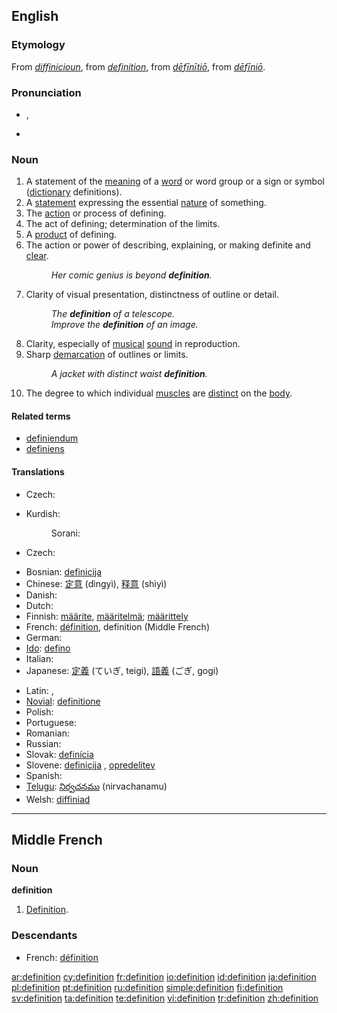 {{see|définition}}
==English==
{{wikipedia}}

===Etymology===
From {{ME.}} ''[[diffinicioun#Middle English|diffinicioun]]'', from {{MF.}} ''[[#Middle French|definition]]'', from {{L.}} ''[[definitio#Latin|dēfīnītiō]]'', from ''[[definio#Latin|dēfīniō]]''.

===Pronunciation===
* {{IPA|/ˌdɛfɪˈnɪʃən/}}, {{SAMPA|/%defI"nIS@n/}}
* {{audio|en-us-definition.ogg|Audio (US)}}

===Noun===
{{en-noun}}

# A statement of the [[meaning]] of a [[word]] or word group or a sign or symbol ([[dictionary]] definitions).
# A [[statement]] expressing the essential [[nature]] of something.
# The [[action]] or process of defining.
# The act of defining; determination of the limits.
# A [[product]] of defining.
# The action or power of describing, explaining, or making definite and [[clear]].
#: ''Her comic genius is beyond '''definition'''.''
# Clarity of visual presentation, distinctness of outline or detail.
#: ''The '''definition''' of a telescope.''
#: ''Improve the '''definition''' of an image.''
# Clarity, especially of [[musical]] [[sound]] in reproduction.
# Sharp [[demarcation]] of outlines or limits.
#: ''A jacket with distinct waist '''definition'''.''
# {{bodybuilding}} The degree to which individual [[muscle]]s are [[distinct]] on the [[body]].

====Related terms====
* [[definiendum]]
* [[definiens]]

====Translations====
{{trans-top|statement of the meaning of a word or word group or a sign or symbol}}
* Czech: {{t+|cs|definice|f}}
{{trans-mid}}
*Kurdish: 
*:Sorani: {{t|ku|پێناسه‌|tr=paenAsa|sc=KUchar}}
{{trans-bottom}}

{{trans-top|action or process of defining}}
* Czech: {{t+|cs|definice|f}}
{{trans-mid}}
{{trans-bottom}}
{{checktrans-top}}
*Bosnian: [[definicija]] {{f}}
*Chinese: [[定意]] (dìngyì), [[释意]] (shìyì)
* Danish: {{t-|da|definition}}
* Dutch: {{t|nl|definitie|f}}
*Finnish: [[määrite]], [[määritelmä]]; [[määrittely]]
*French: [[définition]], definition (Middle French)
* German: {{t+|de|Definition|f}}
*[[Ido]]: [[defino]]
* Italian: {{t+|it|definizione|f}}
*Japanese: [[定義]] (ていぎ, teigi), [[語義]] (ごぎ, gogi)
{{trans-mid}}
* Latin: {{t-|la|definitio}}, {{t-|la|definitionis}}
*[[Novial]]: [[definitione]]
* Polish: {{t|pl|definicja|f}}
* Portuguese: {{t|pt|definição|f}}
* Romanian: {{t-|ro|definiţie|f}}
* Russian: {{t|ru|определение|n|tr=opredelénije|sc=Cyrl}}
*Slovak: [[definícia]] {{f}}
*Slovene: [[definicija]] {{f}}, [[opredelitev]] {{f}}
* Spanish: {{t-|es|definición|f}}
*[[Telugu]]: [[నిర్వచనము]] (nirvachanamu)
*Welsh: [[diffiniad]] {{m}}
{{trans-bottom}}

----

==Middle French==

===Noun===
'''definition'''

# [[#English|Definition]].

===Descendants===
* French: [[définition]]

[[ar:definition]]
[[cy:definition]]
[[fr:definition]]
[[io:definition]]
[[id:definition]]
[[ja:definition]]
[[pl:definition]]
[[pt:definition]]
[[ru:definition]]
[[simple:definition]]
[[fi:definition]]
[[sv:definition]]
[[ta:definition]]
[[te:definition]]
[[vi:definition]]
[[tr:definition]]
[[zh:definition]]